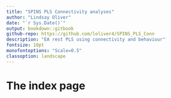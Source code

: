```yaml
---
title: "SPINS PLS Connectivity analyses"
author: "Lindsay Oliver"
date: "`r Sys.Date()`"
output: bookdown::gitbook
github-repo: https://github.com/loliver4/SPINS_PLS_Conn
description: "EA rest PLS using connectivity and behaviour"
fontsize: 10pt
monofontoptions: "Scale=0.5"
classoption: landscape
---
```


# The index page
